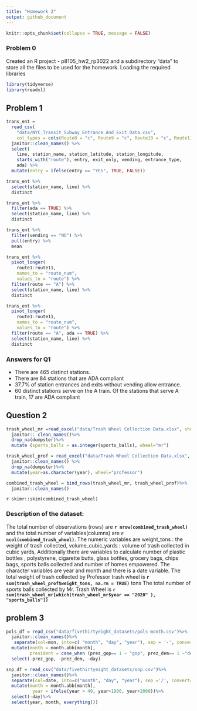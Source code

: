 ```yaml
---
title: "Homework 2"
output: github_document
---
```


```r
knitr::opts_chunk$set(collapse = TRUE, message = FALSE)
```


### Problem 0
 
Created an R project - p8105_hw2_rp3022 and a subdirectory "data" to store all the files to be used for the homework.
Loading the required libraries

```r
library(tidyverse)
library(readxl)
```

## Problem 1


```r
trans_ent = 
  read_csv(
    "data/NYC_Transit_Subway_Entrance_And_Exit_Data.csv",
    col_types = cols(Route8 = "c", Route9 = "c", Route10 = "c", Route11 = "c")) %>% 
  janitor::clean_names() %>% 
  select(
    line, station_name, station_latitude, station_longitude, 
    starts_with("route"), entry, exit_only, vending, entrance_type, 
    ada) %>% 
  mutate(entry = ifelse(entry == "YES", TRUE, FALSE))
```

```r
trans_ent %>% 
  select(station_name, line) %>% 
  distinct
```

```r
trans_ent %>% 
  filter(ada == TRUE) %>% 
  select(station_name, line) %>% 
  distinct
```

```r
trans_ent %>% 
  filter(vending == "NO") %>% 
  pull(entry) %>% 
  mean
```
```r
trans_ent %>% 
  pivot_longer(
    route1:route11,
    names_to = "route_num",
    values_to = "route") %>% 
  filter(route == "A") %>% 
  select(station_name, line) %>% 
  distinct

trans_ent %>% 
  pivot_longer(
    route1:route11,
    names_to = "route_num",
    values_to = "route") %>% 
  filter(route == "A", ada == TRUE) %>% 
  select(station_name, line) %>% 
  distinct
```
### Answers for Q1
* There are 465 distinct stations.
* There are 84 stations that are ADA compliant
* 37.7% of station entrances and exits without vending allow entrance.
* 60 distinct stations serve on the A train. Of the stations that serve A train, 17 are ADA compliant


## Question 2

```r
trash_wheel_mr =read_excel("data/Trash Wheel Collection Data.xlsx", sheet= "Mr. Trash Wheel", range ="A2:N549")%>%
  janitor:: clean_names()%>%
  drop_na(dumpster)%>%
  mutate (sports_balls = as.integer(sports_balls), wheel="mr")

```
```r
trash_wheel_prof = read_excel("data/Trash Wheel Collection Data.xlsx", sheet= "Professor Trash Wheel", range ="A2:M96") %>%
  janitor::clean_names() %>% 
  drop_na(dumpster)%>%
  mutate(year=as.character(year), wheel="professor")
```

```r
combined_trash_wheel = bind_rows(trash_wheel_mr, trash_wheel_prof)%>%
  janitor::clean_names()
```


`r skimr::skim(combined_trash_wheel)`

### Description of the dataset:

The total number of observations (rows) are __`r nrow(combined_trash_wheel)`__ and the total number of variables(columns) are **`r ncol(combined_trash_wheel)`**. The numeric variables are 
weight_tons : the weight of trash collected, 
volume_cubic_yards : volume of trash collected in cubic yards,
Additionally there are variables to calculate number of plastic bottles , polystyrene, cigarette butts, glass bottles, grocery bags, chips bags, sports balls collected and number of homes empowered.
The character variables are year and month and there is a date variable.
The total weight of trash collected by Professor trash wheel is **`r sum(trash_wheel_prof$weight_tons, na.rm = TRUE)`** tons
The total number of sports balls collected by Mr. Trash Wheel is **`r sum(trash_wheel_mr[which(trash_wheel_mr$year == "2020" ), "sports_balls"])`**

## problem 3

```r
pols_df = read_csv("data/fivethirtyeight_datasets/pols-month.csv")%>%
  janitor::clean_names()%>%
   separate(col=mon, into=c( "month", "day", "year"), sep = '-', convert = TRUE)%>%
  mutate(month = month.abb[month],
         president = case_when (prez_gop== 1 ~ "gop", prez_dem== 1 ~"dem"))%>%
  select(-prez_gop, -prez_dem, -day)
```

```r
snp_df = read_csv("data/fivethirtyeight_datasets/snp.csv")%>%
  janitor::clean_names()%>%
  separate(col=date, into=c("month", "day", "year"), sep ='/', convert=TRUE)%>%
  mutate(month = month.abb[month],
          year = ifelse(year > 49, year+1900, year+2000))%>%
  select(-day)%>%
  select(year, month, everything())
```

